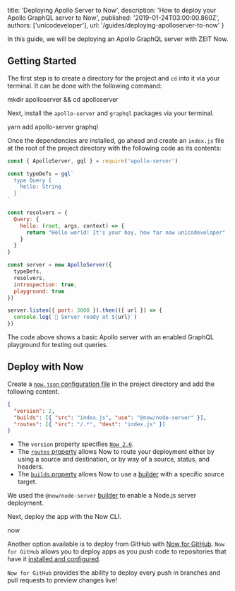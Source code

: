 
  title: 'Deploying Apollo Server to Now',
  description: 'How to deploy your Apollo GraphQL server to Now',
  published: '2019-01-24T03:00:00.860Z',
  authors: ['unicodeveloper'],
  url: '/guides/deploying-apolloserver-to-now'
}

In this guide, we will be deploying an Apollo GraphQL server with ZEIT Now.

## Getting Started

The first step is to create a directory for the project and `cd` into it via your terminal. It can be done with the following command:

<TerminalInput>mkdir apolloserver && cd apolloserver</TerminalInput>

Next, install the `apollo-server` and `graphql` packages via your terminal.

<TerminalInput>yarn add apollo-server graphql</TerminalInput>

Once the dependencies are installed, go ahead and create an `index.js` file at the root of the project directory with the following code as its contents:

```js
const { ApolloServer, gql } = require('apollo-server')

const typeDefs = gql`
  type Query {
    hello: String
  }
`

const resolvers = {
  Query: {
    hello: (root, args, context) => {
      return "Hello world! It's your boy, how far now unicodeveloper"
    }
  }
}

const server = new ApolloServer({
  typeDefs,
  resolvers,
  introspection: true,
  playground: true
})

server.listen({ port: 3000 }).then(({ url }) => {
  console.log(`🚀 Server ready at ${url}`)
})
```

<Caption>
  The code above shows a basic Apollo server with an enabled GraphQL playground
  for testing out queries.
</Caption>

## Deploy with Now

Create a [`now.json` configuration file](https://zeit.co/docs/v2/deployments/configuration) in the project directory and add the following content.

```json
{
  "version": 2,
  "builds": [{ "src": "index.js", "use": "@now/node-server" }],
  "routes": [{ "src": "/.*", "dest": "index.js" }]
}
```

- The `version` property specifies [`Now 2.0`](https://zeit.co/now).
- The [`routes` property](/docs/v2/deployments/configuration#routes) allows Now to route your deployment either by using a source and destination, or by way of a source, status, and headers.
- The [`builds` property](https://zeit.co/docs/v2/deployments/builds) allows Now to use a [builder](https://zeit.co/docs/v2/deployments/builders/overview/) with a specific source target.

We used the `@now/node-server` [builder](https://zeit.co/docs/v2/deployments/builders/overview) to enable a Node.js server deployment.

Next, deploy the app with the Now CLI.

<TerminalInput>now</TerminalInput>

Another option available is to deploy from GitHub with [Now for GitHub](https://zeit.co/docs/v2/integrations/now-for-github/). `Now for GitHub` allows you to deploy apps as you push code to repositories that have it [installed and configured](https://zeit.co/docs/v2/integrations/now-for-github/#configuration).

`Now for GitHub` provides the ability to deploy every push in branches and pull requests to preview changes live!

